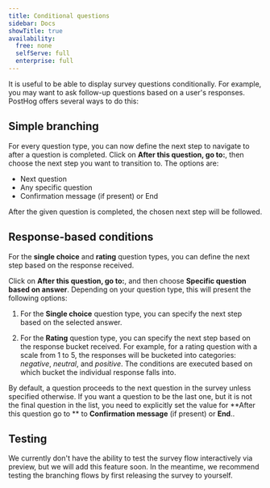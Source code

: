 ```yaml
---
title: Conditional questions
sidebar: Docs
showTitle: true
availability:
  free: none
  selfServe: full
  enterprise: full
---
```


It is useful to be able to display survey questions conditionally. For example, you may want to ask follow-up questions based on a user's responses. PostHog offers several ways to do this:

## Simple branching

For every question type, you can now define the next step to navigate to after a question is completed. Click on __After this question, go to:__, then choose the next step you want to transition to. The options are:

- Next question
- Any specific question
- Confirmation message (if present) or End

After the given question is completed, the chosen next step will be followed.

## Response-based conditions

For the **single choice** and **rating** question types, you can define the next step based on the response received. 

Click on **After this question, go to:**, and then choose **Specific question based on answer**. Depending on your question type, this will present the following options:

1. For the __Single choice__ question type, you can specify the next step based on the selected answer.

<ProductScreenshot
    imageLight="https://res.cloudinary.com/dmukukwp6/image/upload/surveys_branching_singlechoice_8053dd1700.png" 
    imageDark="https://res.cloudinary.com/dmukukwp6/image/upload/surveys_branching_singlechoice_dark_0ec63f974a.png"
    alt="Survey single choice branching" 
    classes="rounded"
/>

2. For the __Rating__ question type, you can specify the next step based on the response bucket received. For example, for a rating question with a scale from 1 to 5, the responses will be bucketed into categories: _negative_, _neutral_, and _positive_. The conditions are executed based on which bucket the individual response falls into.

<ProductScreenshot
    imageLight="https://res.cloudinary.com/dmukukwp6/image/upload/Screenshot_2024_07_03_at_14_09_29_210ff7ced4.png" 
    imageDark="https://res.cloudinary.com/dmukukwp6/image/upload/Screenshot_2024_07_03_at_14_10_37_7804a733b4.png"
    alt="Survey rating branching" 
    classes="rounded"
/>


By default, a question proceeds to the next question in the survey unless specified otherwise. If you want a question to be the last one, but it is not the final question in the list, you need to explicitly set the value for **After this question go to ** to __Confirmation message__ (if present) or __End__..

<ProductScreenshot
    imageLight="https://res.cloudinary.com/dmukukwp6/image/upload/Screenshot_2024_07_03_at_14_15_15_8d0d9053d9.png" 
    imageDark="https://res.cloudinary.com/dmukukwp6/image/upload/Screenshot_2024_07_03_at_14_16_21_683fb41cda.png"
    alt="Survey end branching" 
    classes="rounded"
/>

## Testing
We currently don't have the ability to test the survey flow interactively via preview, but we will add this feature soon. In the meantime, we recommend testing the branching flows by first releasing the survey to yourself.